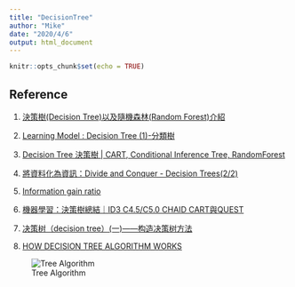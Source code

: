 ```yaml
---
title: "DecisionTree"
author: "Mike"
date: "2020/4/6"
output: html_document
---
```


```r
knitr::opts_chunk$set(echo = TRUE)
```

## Reference

1. [決策樹(Decision Tree)以及隨機森林(Random Forest)介紹](https://medium.com/jameslearningnote/%E8%B3%87%E6%96%99%E5%88%86%E6%9E%90-%E6%A9%9F%E5%99%A8%E5%AD%B8%E7%BF%92-%E7%AC%AC3-5%E8%AC%9B-%E6%B1%BA%E7%AD%96%E6%A8%B9-decision-tree-%E4%BB%A5%E5%8F%8A%E9%9A%A8%E6%A9%9F%E6%A3%AE%E6%9E%97-random-forest-%E4%BB%8B%E7%B4%B9-7079b0ddfbda)

2. [Learning Model : Decision Tree (1)-分類樹](https://medium.com/ai%E5%8F%8D%E6%96%97%E5%9F%8E/learning-model-decision-tree-1-%E5%88%86%E9%A1%9E%E6%A8%B9-5fbffd943c13)

3. [Decision Tree 決策樹 | CART, Conditional Inference Tree, RandomForest](https://www.jamleecute.com/decision-tree-cart-%E6%B1%BA%E7%AD%96%E6%A8%B9/)

4. [將資料化為資訊：Divide and Conquer - Decision Trees(2/2)](https://ithelp.ithome.com.tw/articles/10157287)

5. [Information gain ratio](https://en.wikipedia.org/wiki/Information_gain_ratio)

6. [機器學習：決策樹總結｜ID3 C4.5/C5.0 CHAID CART與QUEST](https://kknews.cc/zh-tw/tech/m36obez.html)


7. [决策树（decision tree）(一)——构造决策树方法](https://blog.csdn.net/u012328159/article/details/70184415)

8. [HOW DECISION TREE ALGORITHM WORKS](http://dataaspirant.com/2017/01/30/how-decision-tree-algorithm-works/)


![Tree Algorithm](Algorithm.jpg)









